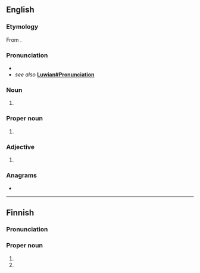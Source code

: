 ==English==

===Etymology===
From {{suffix|en|Luvia|an}}.

===Pronunciation===
* {{IPA|/ˈluːvɪən/|lang=en}}
* ''see also'' '''[[Luwian#Pronunciation]]'''

===Noun===
{{en-noun}}

# {{alternative form of|Luwian|lang=en}}

===Proper noun===
{{en-proper noun}}

# {{alternative form of|Luwian|lang=en}}

===Adjective===
{{en-adj|-}}

# {{alternative form of|Luwian|lang=en}}

===Anagrams===
* {{anagrams|en|a=ailnuv|unvail}}

----

==Finnish==

===Pronunciation===
{{fi-pronunciation}}

===Proper noun===
{{head|fi|proper noun form}}

# {{fi-form of|case=genitive|pl=singular|Luvia}}
# {{fi-form of|case=accusative|pl=singular|Luvia}}